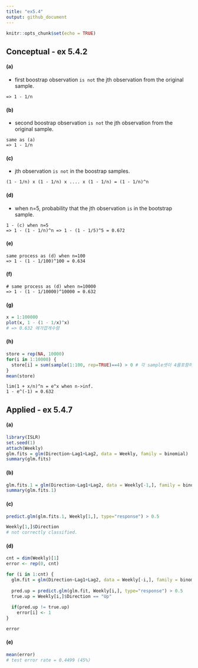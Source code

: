 ```yaml
---
title: "ex5.4"
output: github_document
---
```


```r
knitr::opts_chunk$set(echo = TRUE)
```

## Conceptual - ex 5.4.2

#### (a)

* first boostrap observation `is not` the jth observation from the original sample.

```{}
=> 1 - 1/n
```

#### (b)

* second boostrap observation `is not` the jth observation from the original sample.

```{}
same as (a)
=> 1 - 1/n  
```

#### (c)

* jth observation `is not` in the boostrap samples.

```{}
(1 - 1/n) x (1 - 1/n) x .... x (1 - 1/n) = (1 - 1/n)^n
```



#### (d)

* when n=5, probability that the jth observation `is` in the bootstrap sample.

```{}
1 - (c) when n=5 
=> 1 - (1 - 1/n)^n => 1 - (1 - 1/5)^5 = 0.672
```


#### (e)

```{}
same process as (d) when n=100
=> 1 - (1 - 1/100)^100 = 0.634
```


#### (f)

```{}
# same process as (d) when n=10000
=> 1 - (1 - 1/10000)^10000 = 0.632
```


#### (g)

```r
x = 1:100000
plot(x, 1 - (1 - 1/x)^x)
# => 0.632 에가깝게수렴
```


#### (h)

```r
store = rep(NA, 10000)
for(i in 1:10000) {
  store[i] = sum(sample(1:100, rep=TRUE)==4) > 0 # 각 sample셋이 4를포함하는지 여부
}
mean(store)
```

```{}
lim(1 + x/n)^n = e^x when n->inf.
1 - e^(-1) = 0.632
```


## Applied - ex 5.4.7

#### (a)

```r
library(ISLR)
set.seed(1)
attach(Weekly)
glm.fits = glm(Direction~Lag1+Lag2, data = Weekly, family = binomial)
summary(glm.fits)
```


#### (b)

```r
glm.fits.1 = glm(Direction~Lag1+Lag2, data = Weekly[-1,], family = binomial)
summary(glm.fits.1)
```


#### (c)

```r
predict.glm(glm.fits.1, Weekly[1,], type="response") > 0.5
```

```r
Weekly[1,]$Direction
# not correctly classified.
```


#### (d)

```r
cnt = dim(Weekly)[1]
error <- rep(0, cnt)

for (i in 1:cnt) {
  glm.fit = glm(Direction~Lag1+Lag2, data = Weekly[-i,], family = binomial)
  
  pred.up = predict.glm(glm.fit, Weekly[i,], type="response") > 0.5
  true.up = Weekly[i,]$Direction == "Up"
  
  if(pred.up != true.up)
    error[i] <- 1
}

error
```

#### (e)

```r
mean(error)
# test error rate = 0.4499 (45%)
```


